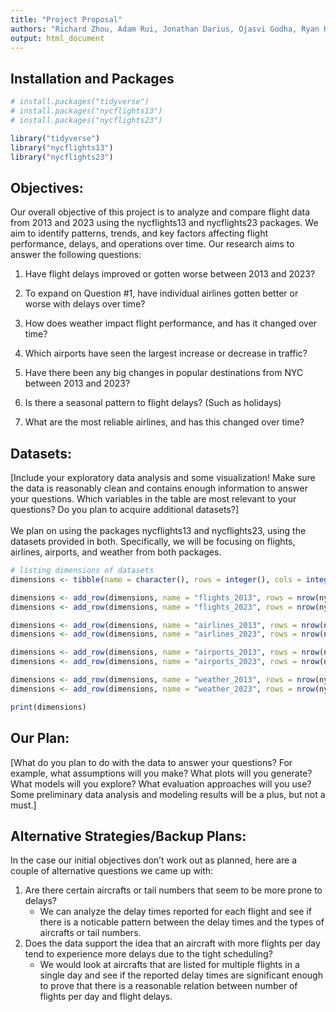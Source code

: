 ```yaml
---
title: "Project Proposal"
authors: "Richard Zhou, Adam Rui, Jonathan Darius, Ojasvi Godha, Ryan Huang, Isaac Kang"
output: html_document
---
```


## Installation and Packages

```r
# install.packages("tidyverse")
# install.packages("nycflights13")
# install.packages("nycflights23")

library("tidyverse")
library("nycflights13")
library("nycflights23")
```

## Objectives:

Our overall objective of this project is to analyze and compare flight data from 2013 and 2023 using the nycflights13 and nycflights23 packages. We aim to identify patterns, trends, and key factors affecting flight performance, delays, and operations over time. Our research aims to answer the following questions:

1.   Have flight delays improved or gotten worse between 2013 and 2023?

2.  To expand on Question #1, have individual airlines gotten better or worse with delays over time?

3.  How does weather impact flight performance, and has it changed over time?

4.  Which airports have seen the largest increase or decrease in traffic?

5.  Have there been any big changes in popular destinations from NYC between 2013 and 2023?

6.  Is there a seasonal pattern to flight delays? (Such as holidays)

7.  What are the most reliable airlines, and has this changed over time?

## Datasets:

[Include your exploratory data analysis and some visualization! Make sure the data is reasonably clean and contains enough information to answer your questions. Which variables in the table are most relevant to your questions? Do you plan to acquire additional datasets?]\
\
We plan on using the packages nycflights13 and nycflights23, using the datasets provided in both. Specifically, we will be focusing on flights, airlines, airports, and weather from both packages.

```r
# listing dimensions of datasets
dimensions <- tibble(name = character(), rows = integer(), cols = integer())

dimensions <- add_row(dimensions, name = "flights_2013", rows = nrow(nycflights13::flights), cols = ncol(nycflights13::flights))
dimensions <- add_row(dimensions, name = "flights_2023", rows = nrow(nycflights23::flights), cols = ncol(nycflights23::flights))

dimensions <- add_row(dimensions, name = "airlines_2013", rows = nrow(nycflights13::airlines), cols = ncol(nycflights13::airlines))
dimensions <- add_row(dimensions, name = "airlines_2023", rows = nrow(nycflights23::airlines), cols = ncol(nycflights23::airlines))

dimensions <- add_row(dimensions, name = "airports_2013", rows = nrow(nycflights13::airports), cols = ncol(nycflights13::airports))
dimensions <- add_row(dimensions, name = "airports_2023", rows = nrow(nycflights23::airports), cols = ncol(nycflights23::airports))

dimensions <- add_row(dimensions, name = "weather_2013", rows = nrow(nycflights13::weather), cols = ncol(nycflights13::weather))
dimensions <- add_row(dimensions, name = "weather_2023", rows = nrow(nycflights23::weather), cols = ncol(nycflights23::weather))

print(dimensions)
```

## Our Plan:

[What do you plan to do with the data to answer your questions? For example, what assumptions will you make? What plots will you generate? What models will you explore? What evaluation approaches will you use? Some preliminary data analysis and modeling results will be a plus, but not a must.]

## Alternative Strategies/Backup Plans:

In the case our initial objectives don't work out as planned, here are a couple of alternative questions we came up with: 

1. Are there certain aircrafts or tail numbers that seem to be more prone to delays? 
    - We can analyze the delay times reported for each flight and see if there is a noticable pattern between the delay times and the types of aircrafts or tail numbers. 

2. Does the data support the idea that an aircraft with more flights per day tend to experience more delays due to the tight scheduling? 
    - We would look at aircrafts that are listed for multiple flights in a single day and see if the reported delay times are significant enough to prove that there is a reasonable relation between number of flights per day and flight delays. 
